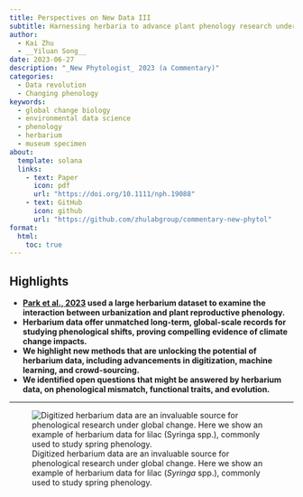 ```yaml
---
title: Perspectives on New Data III
subtitle: Harnessing herbaria to advance plant phenology research under global change
author:
  - Kai Zhu
  - __Yiluan Song__
date: 2023-06-27
description: "_New Phytologist_ 2023 (a Commentary)"
categories:
  - Data revolution
  - Changing phenology
keywords:
  - global change biology
  - environmental data science
  - phenology
  - herbarium
  - museum specimen
about:
  template: solana
  links:
    - text: Paper
      icon: pdf
      url: "https://doi.org/10.1111/nph.19088"
    - text: GitHub
      icon: github
      url: "https://github.com/zhulabgroup/commentary-new-phytol"
format:
  html:
    toc: true
---
```


## Highlights
- **[Park et al., 2023](https://nph.onlinelibrary.wiley.com/doi/10.1111/nph.18893) used a large herbarium dataset to examine the interaction between urbanization and plant reproductive phenology.**
- **Herbarium data offer unmatched long-term, global-scale records for studying phenological shifts, proving compelling evidence of climate change impacts.**
- **We highlight new methods that are unlocking the potential of herbarium data, including advancements in digitization, machine learning, and crowd-sourcing.**
- **We identified open questions that might be answered by herbarium data, on phenological mismatch, functional traits, and evolution.**

---

![Digitized herbarium data are an invaluable source for phenological research under global change. Here we show an example of herbarium data for lilac (_Syringa_ spp.), commonly used to study spring phenology.](3-1.jpg)
